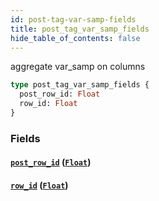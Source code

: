 ```yaml
---
id: post-tag-var-samp-fields
title: post_tag_var_samp_fields
hide_table_of_contents: false
---
```


aggregate var_samp on columns

```graphql
type post_tag_var_samp_fields {
  post_row_id: Float
  row_id: Float
}
```

### Fields

#### [`post_row_id`](#) ([`Float`](../scalars/float))

#### [`row_id`](#) ([`Float`](../scalars/float))
